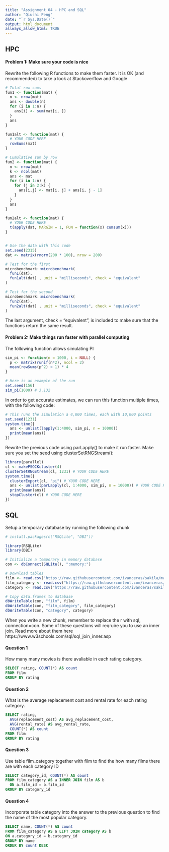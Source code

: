 ```yaml
---
title: "Assignment 04 - HPC and SQL"
author: "Qiushi Peng"
date: "`r Sys.Date()`"
output: html_document
allways_allow_html: TRUE
---
```


## HPC

#### Problem 1: Make sure your code is nice

Rewrite the following R functions to make them faster. It is OK (and recommended) to take a look at Stackoverflow and Google

```r
# Total row sums
fun1 <- function(mat) {
  n <- nrow(mat)
  ans <- double(n) 
  for (i in 1:n) {
    ans[i] <- sum(mat[i, ])
  }
  ans
}

fun1alt <- function(mat) {
  # YOUR CODE HERE
  rowSums(mat)
}

# Cumulative sum by row
fun2 <- function(mat) {
  n <- nrow(mat)
  k <- ncol(mat)
  ans <- mat
  for (i in 1:n) {
    for (j in 2:k) {
      ans[i,j] <- mat[i, j] + ans[i, j - 1]
    }
  }
  ans
}

fun2alt <- function(mat) {
  # YOUR CODE HERE
  t(apply(dat, MARGIN = 1, FUN = function(x) cumsum(x)))
}


# Use the data with this code
set.seed(2315)
dat <- matrix(rnorm(200 * 100), nrow = 200)

# Test for the first
microbenchmark::microbenchmark(
  fun1(dat),
  fun1alt(dat) , unit = "milliseconds", check = "equivalent"
)

# Test for the second
microbenchmark::microbenchmark(
  fun2(dat),
  fun2alt(dat) , unit = "milliseconds", check = "equivalent"
)
```

The last argument, check = “equivalent”, is included to make sure that the functions return the same result.

#### Problem 2: Make things run faster with parallel computing
The following function allows simulating PI


```r
sim_pi <- function(n = 1000, i = NULL) {
  p <- matrix(runif(n*2), ncol = 2)
  mean(rowSums(p^2) < 1) * 4
}

# Here is an example of the run
set.seed(156)
sim_pi(1000) # 3.132
```

In order to get accurate estimates, we can run this function multiple times, with the following code:

```r
# This runs the simulation a 4,000 times, each with 10,000 points
set.seed(1231)
system.time({
  ans <- unlist(lapply(1:4000, sim_pi, n = 10000))
  print(mean(ans))
})
```

Rewrite the previous code using parLapply() to make it run faster. Make sure you set the seed using clusterSetRNGStream():

```r
library(parallel)
cl <- makePSOCKcluster(4) 
clusterSetRNGStream(cl, 1231) # YOUR CODE HERE
system.time({
  clusterExport(cl, "pi") # YOUR CODE HERE
  ans <- unlist(parLapply(cl, 1:4000, sim_pi, n = 10000)) # YOUR CODE HERE
  print(mean(ans))
  stopCluster(cl) # YOUR CODE HERE
})
```

## SQL

Setup a temporary database by running the following chunk

```r
# install.packages(c("RSQLite", "DBI"))

library(RSQLite)
library(DBI)

# Initialize a temporary in memory database
con <- dbConnect(SQLite(), ":memory:")

# Download tables
film <- read.csv("https://raw.githubusercontent.com/ivanceras/sakila/master/csv-sakila-db/film.csv")
film_category <- read.csv("https://raw.githubusercontent.com/ivanceras/sakila/master/csv-sakila-db/film_category.csv")
category <- read.csv("https://raw.githubusercontent.com/ivanceras/sakila/master/csv-sakila-db/category.csv")

# Copy data.frames to database
dbWriteTable(con, "film", film)
dbWriteTable(con, "film_category", film_category)
dbWriteTable(con, "category", category)
```

When you write a new chunk, remember to replace the r with sql, connection=con. Some of these questions will reqruire you to use an inner join. Read more about them here https://www.w3schools.com/sql/sql_join_inner.asp

#### Question 1

How many many movies is there avaliable in each rating category.
```sql
SELECT rating, COUNT(*) AS count
FROM film
GROUP BY rating
```


#### Question 2
What is the average replacement cost and rental rate for each rating category.
```sql
SELECT rating, 
  AVG(replacement_cost) AS avg_replacement_cost,
  AVG(rental_rate) AS avg_rental_rate,
  COUNT(*) AS count
FROM film
GROUP BY rating
```


#### Question 3

Use table film_category together with film to find the how many films there are with each category ID

```sql
SELECT category_id, COUNT(*) AS count
FROM film_category AS a INNER JOIN film AS b
  ON a.film_id = b.film_id
GROUP BY category_id
```


#### Question 4

Incorporate table category into the answer to the previous question to find the name of the most popular category.

```sql
SELECT name, COUNT(*) AS count
FROM film_category AS a LEFT JOIN category AS b
ON a.category_id = b.category_id
GROUP BY name
ORDER BY count DESC
```

